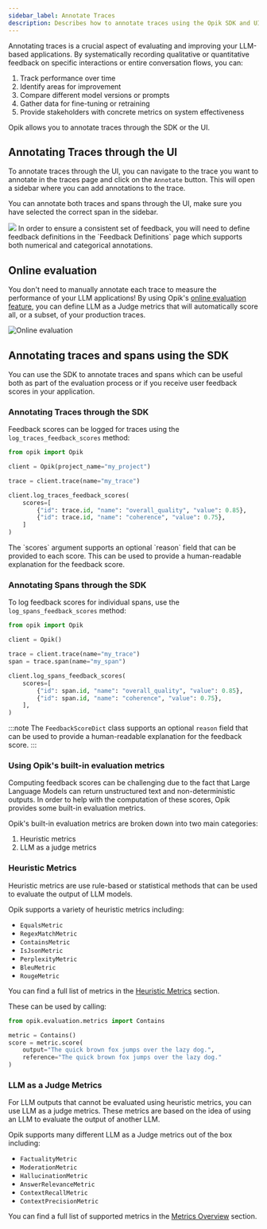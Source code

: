 ```yaml
---
sidebar_label: Annotate Traces
description: Describes how to annotate traces using the Opik SDK and UI
---
```


Annotating traces is a crucial aspect of evaluating and improving your LLM-based applications. By systematically recording qualitative or quantitative feedback on specific interactions or entire conversation flows, you can:

1. Track performance over time
2. Identify areas for improvement
3. Compare different model versions or prompts
4. Gather data for fine-tuning or retraining
5. Provide stakeholders with concrete metrics on system effectiveness

Opik allows you to annotate traces through the SDK or the UI.

## Annotating Traces through the UI

To annotate traces through the UI, you can navigate to the trace you want to annotate in the traces page and click on the `Annotate` button. This will open a sidebar where you can add annotations to the trace.

You can annotate both traces and spans through the UI, make sure you have selected the correct span in the sidebar.

<Frame>
  <img src="/static/img/tracing/annotate_traces.png" />
</Frame>

<Tip>
  In order to ensure a consistent set of feedback, you will need to define feedback definitions in the `Feedback
  Definitions` page which supports both numerical and categorical annotations.
</Tip>

## Online evaluation

You don't need to manually annotate each trace to measure the performance of your LLM applications! By using Opik's [online evaluation feature](/docs/opik/production/rules), you can define LLM as a Judge metrics that will automatically score all, or a subset, of your production traces.

![Online evaluation](/static/img/production/online_evaluation.gif)

## Annotating traces and spans using the SDK

You can use the SDK to annotate traces and spans which can be useful both as part of the evaluation process or if you receive user feedback scores in your application.

### Annotating Traces through the SDK

Feedback scores can be logged for traces using the `log_traces_feedback_scores` method:

```python
from opik import Opik

client = Opik(project_name="my_project")

trace = client.trace(name="my_trace")

client.log_traces_feedback_scores(
    scores=[
        {"id": trace.id, "name": "overall_quality", "value": 0.85},
        {"id": trace.id, "name": "coherence", "value": 0.75},
    ]
)
```

<Tip>
  The `scores` argument supports an optional `reason` field that can be provided to each score. This can be used to
  provide a human-readable explanation for the feedback score.
</Tip>

### Annotating Spans through the SDK

To log feedback scores for individual spans, use the `log_spans_feedback_scores` method:

```python
from opik import Opik

client = Opik()

trace = client.trace(name="my_trace")
span = trace.span(name="my_span")

client.log_spans_feedback_scores(
    scores=[
        {"id": span.id, "name": "overall_quality", "value": 0.85},
        {"id": span.id, "name": "coherence", "value": 0.75},
    ],
)
```

:::note
The `FeedbackScoreDict` class supports an optional `reason` field that can be used to provide a human-readable explanation for the feedback score.
:::

### Using Opik's built-in evaluation metrics

Computing feedback scores can be challenging due to the fact that Large Language Models can return unstructured text and non-deterministic outputs. In order to help with the computation of these scores, Opik provides some built-in evaluation metrics.

Opik's built-in evaluation metrics are broken down into two main categories:

1. Heuristic metrics
2. LLM as a judge metrics

### Heuristic Metrics

Heuristic metrics are use rule-based or statistical methods that can be used to evaluate the output of LLM models.

Opik supports a variety of heuristic metrics including:

- `EqualsMetric`
- `RegexMatchMetric`
- `ContainsMetric`
- `IsJsonMetric`
- `PerplexityMetric`
- `BleuMetric`
- `RougeMetric`

You can find a full list of metrics in the [Heuristic Metrics](/docs/opik/evaluation/metrics/heuristic_metrics) section.

These can be used by calling:

```python
from opik.evaluation.metrics import Contains

metric = Contains()
score = metric.score(
    output="The quick brown fox jumps over the lazy dog.",
    reference="The quick brown fox jumps over the lazy dog."
)
```

### LLM as a Judge Metrics

For LLM outputs that cannot be evaluated using heuristic metrics, you can use LLM as a judge metrics. These metrics are based on the idea of using an LLM to evaluate the output of another LLM.

Opik supports many different LLM as a Judge metrics out of the box including:

- `FactualityMetric`
- `ModerationMetric`
- `HallucinationMetric`
- `AnswerRelevanceMetric`
- `ContextRecallMetric`
- `ContextPrecisionMetric`

You can find a full list of supported metrics in the [Metrics Overview](/docs/opik/evaluation/metrics/overview) section.
